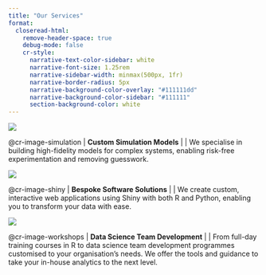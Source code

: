 ```yaml
---
title: "Our Services"
format:
  closeread-html:
    remove-header-space: true
    debug-mode: false
    cr-style:
      narrative-text-color-sidebar: white
      narrative-font-size: 1.25rem
      narrative-sidebar-width: minmax(500px, 1fr)
      narrative-border-radius: 5px
      narrative-background-color-overlay: "#111111dd"
      narrative-background-color-sidebar: "#111111"
      section-background-color: white
---
```


<!-- ```{=html}
<html lang="en">
<head>
    <meta charset="UTF-8">
    <meta name="viewport" content="width=device-width, initial-scale=1.0">
    <title>Our Services</title>
    <style>

        .container {
          display: flex;
          justify-content: space-between;
          gap: 20px;
          margin-top: 20px;
        }

        .box {
          padding: 10px;
          /* width: 430px; */
          /* height: 600px; */
          border: 0.25px solid #000;
          display: flex;
          flex-direction: column;
          align-items: center;
          text-align: left;
          background-color: #edeff7;
        }

        .box img {
          margin-top: 20px;
          width: 75%;
          height: auto;
          border-bottom: 4px solid #fff;
        }

        .box-text {
          
          margin-top: 10px;
          font-size: 20px;
        }

        .box1 {
          border-bottom: 5px solid #0078be;
        }

    </style>
</head>
<body>
  <div class="container">
    <div class="box box1">
    <ul>
        <li><strong>Data Quality</strong> – Understand the quality of your data, how it impacts your business, and receive guidance on how to improve data integrity.</li>
        <li><strong>Data Visualisation + Reporting Solutions</strong> – Harness the value of your data and unlock actionable insights with a data visualisation and reporting solution customised to your needs.</li>
        <li><strong>Custom Simulation Models</strong> – We specialise in building high-fidelity models for complex systems, enhancing efficiency and decision-making capabilities.</li>
        <li><strong>Shiny App Development</strong> – We create custom, interactive web applications using Shiny with both R and Python, transforming your data into powerful visual insights.</li>
    </ul>
        </div>
</div>
<div>
    <h2>Why Choose Us?</h2>
    <div class="container">
    <div class="box box1">
    <ul>
        <li><strong>Industry Expertise</strong> – Our team has experience across various industries, including conservation, education, logistics and more.</li>
        <li><strong>End-to-End Support</strong> – From concept to deployment, we provide seamless integration and ongoing maintenance.</li>
    </ul>
        </div>
</div>
    
    <!-- <h2>Contact Us</h2>
    <p>Contact us today to discuss your project and discover how we can bring your data to life!</p> -->

<!-- </div>
</body>
</html>
``` -->

<!-- ```{=html}
<style>
  @import url("https://fonts.googleapis.com/css2?family=Cormorant+Garamond:ital,wght@0,300;0,400;0,500;0,600;0,700;1,300;1,400;1,500;1,600;1,700&family=Playfair+Display:ital,wght@0,400..900;1,400..900&display=swap");

  #quarto-document-content h1 {
    font-family: "Cormorant Garamond", "Times New Roman", Times, serif;
    font-weight: 500;
    font-size: 2.3em;
    line-height: 1.1;
    margin-top: 0;
  }

  .cr-section  .narrative-col  > *:first-child {
    padding-block-start: 10svh;
  }
</style>
``` -->

:::{.cr-section}

:::{#cr-image-simulation}
![](/files/icon_gen/output/simulation_hex.png)
:::

@cr-image-simulation
| **Custom Simulation Models**
| 
| We specialise in building high-fidelity models for complex systems, enabling risk-free experimentation and removing guesswork.

:::{#cr-image-shiny}
![](/files/icon_gen/output/shiny_hex.png)
:::

@cr-image-shiny
| **Bespoke Software Solutions**
| 
| We create custom, interactive web applications using Shiny with both R and Python, enabling you to transform your data with ease.

:::{#cr-image-workshops}
![](/files/icon_gen/output/workshops_hex.png)
:::

@cr-image-workshops
| **Data Science Team Development**
| 
| From full-day training courses in R to data science team development programmes customised to your organisation's needs. We offer the tools and guidance to take your in-house analytics to the next level.

:::